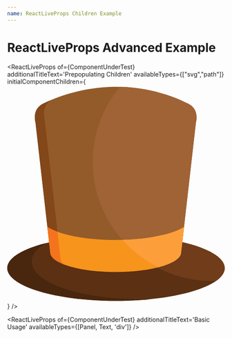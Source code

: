 ```yaml
---
name: ReactLiveProps Children Example
---
```


# ReactLiveProps Advanced Example



<ReactLiveProps of={ComponentUnderTest} additionalTitleText='Prepopulating Children' availableTypes={["svg","path"]} initialComponentChildren={<svg xmlns="http://www.w3.org/2000/svg" viewBox="0 0 512 512">
    <path
      d="M137.746 499.538c35.372 5.563 75.595 8.707 118.254 8.707 141.384 0 256-34.545 256-77.164 0-24.947-39.288-47.124-100.216-61.229l-2.492 21.884c0 25.518-68.631 46.204-153.292 46.204-.237 0-.471-.003-.706-.003s-.469.003-.706.003c-84.662 0-153.292-20.686-153.292-46.204l-2.455-21.568C38.694 384.288 0 406.322 0 431.081c0 26.528 44.407 49.928 112.037 63.816"
      fill="#5b3013"
    />
    <path
      d="M411.784 369.852l-2.492 21.884c0 14.838-23.206 28.04-59.272 36.494 39.057 21.181 83.799 33.212 131.352 33.212 3.465 0 6.911-.086 10.346-.213C504.774 451.969 512 441.78 512 431.081c0-24.947-39.288-47.124-100.216-61.229z"
      fill="#703c19"
    />
    <path
      d="M350.309 15.482C218.764-18.242 110.86 30.23 86.147 42.758c-29.302 12.96-19.7 44.971-19.7 44.971l34.85 306.213c0 25.518 68.631 46.204 153.292 46.204.237 0 .471-.003.706-.003s.469.003.706.003c84.662 0 153.292-20.686 153.292-46.204l34.85-306.213s10.079-33.627-21.982-45.905c-15.654-7.55-31.139-13.772-46.371-18.842"
      fill="#935b2a"
    />
    <path
      d="M125.254 406.763L88.029 79.682s-8.773-29.318 14.794-44.648c-7.313 3.121-12.948 5.832-16.677 7.723-29.302 12.961-19.7 44.972-19.7 44.972l34.85 306.213c0 10.682 12.033 20.516 32.225 28.341-5.358-4.881-8.267-10.097-8.267-15.52z"
      fill="#844719"
    />
    <path
      d="M422.16 41.824c-15.654-7.55-31.139-13.772-46.371-18.842l-25.481-7.499C320.649 7.879 292.2 4.465 265.627 3.863c-40.165 47.927-64.361 109.691-64.361 177.114 0 108.931 63.13 203.105 154.794 247.966 32.595-8.473 53.231-21.011 53.231-35.003l34.85-306.213c.002.001 10.08-33.627-21.981-45.903z"
      fill="#a06335"
    />
    <path
      d="M344.15 357.709c-25.905 4.513-55.973 7.095-88.044 7.095-.271 0-.54-.003-.811-.003s-.54.003-.811.003c-70.924 0-132.052-12.629-160.012-30.831l6.824 59.966c0 25.518 68.631 46.204 153.292 46.204.237 0 .471-.003.706-.003s.469.003.706.003c84.662 0 153.292-20.686 153.292-46.204l6.826-59.966c-10.747 6.996-26.393 13.168-45.612 18.116"
      fill="#f7941c"
    />
    <path
      d="M101.38 395.4c.025.251.056.501.095.75.022.138.047.274.072.411.044.234.091.466.148.698.032.138.065.276.101.415.065.238.135.476.21.714.041.126.077.251.12.378.104.301.218.603.343.901.023.059.043.118.068.176.15.351.313.703.487 1.051.064.126.133.251.2.376.12.228.243.455.375.682.086.146.174.293.264.437a21.858 21.858 0 0 0 1.131 1.673c.11.149.217.296.333.443.171.22.351.439.532.66.104.123.2.249.306.372.276.323.567.644.866.964.143.154.295.305.443.458a24.974 24.974 0 0 0 1.059 1.042 41.902 41.902 0 0 0 1.646 1.469c.207.174.412.348.626.522.177.145.362.289.545.433a52.65 52.65 0 0 0 2.692 1.985c.171.118.341.238.516.355.284.192.574.381.865.571.181.118.363.237.549.354a59.638 59.638 0 0 0 1.452.899c.327.197.656.394.991.589.142.083.289.164.431.247a87.733 87.733 0 0 0 3.957 2.129l.301.153c.417.209.844.417 1.271.625.158.075.314.152.471.227.424.203.854.403 1.287.604l.484.223c.449.206.903.41 1.364.614l.338.146a137.981 137.981 0 0 0 5.201 2.142c-5.359-4.881-8.268-10.096-8.268-15.519l-6.987-61.384c-9.442-3.465-17.474-7.291-23.796-11.406l6.824 59.966c0 .37.018.738.046 1.106l.041.349z"
      fill="#f4741e"
    />
    <path
      d="M344.15 357.709c-21.779 3.794-46.507 6.216-72.888 6.894 23.709 26.569 52.477 48.522 84.799 64.34 32.595-8.473 53.231-21.011 53.231-35.003l6.826-59.966c-10.747 6.996-26.393 13.168-45.612 18.116l-26.356 5.619z"
      fill="#fc9f3a"
    />
    <path
      d="M314.728 504.63c-142.037 0-257.184-39.839-257.184-88.981 0-15.72 11.801-30.487 32.481-43.305C34.949 386.497 0 407.555 0 431.081c0 26.528 44.407 49.928 112.037 63.816l25.709 4.639c35.372 5.563 75.595 8.707 118.254 8.707 28.338 0 55.598-1.391 81.078-3.953-7.367.221-14.818.34-22.35.34z"
      fill="#49260e"
    />
  </svg>} />

<ReactLiveProps of={ComponentUnderTest} additionalTitleText='Basic Usage' availableTypes={[Panel, Text, 'div']} />
